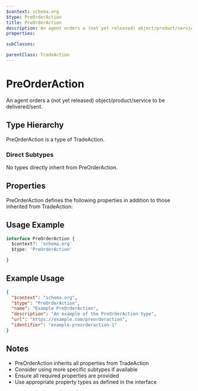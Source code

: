 ```yaml
---
$context: schema.org
$type: PreOrderAction
title: PreOrderAction
description: An agent orders a (not yet released) object/product/service to be delivered/sent.
properties:

subClasses:

parentClass: TradeAction
---
```


# PreOrderAction

An agent orders a (not yet released) object/product/service to be delivered/sent.

## Type Hierarchy

PreOrderAction is a type of TradeAction.

### Direct Subtypes

No types directly inherit from PreOrderAction.

## Properties

PreOrderAction defines the following properties in addition to those inherited from TradeAction:



## Usage Example

```typescript
interface PreOrderAction {
  $context?: 'schema.org'
  $type: 'PreOrderAction'

}
```

## Example Usage

```json
{
  "$context": "schema.org",
  "$type": "PreOrderAction",
  "name": "Example PreOrderAction",
  "description": "An example of the PreOrderAction type",
  "url": "https://example.com/preorderaction",
  "identifier": "example-preorderaction-1"
}
```

## Notes

- PreOrderAction inherits all properties from TradeAction
- Consider using more specific subtypes if available
- Ensure all required properties are provided
- Use appropriate property types as defined in the interface
